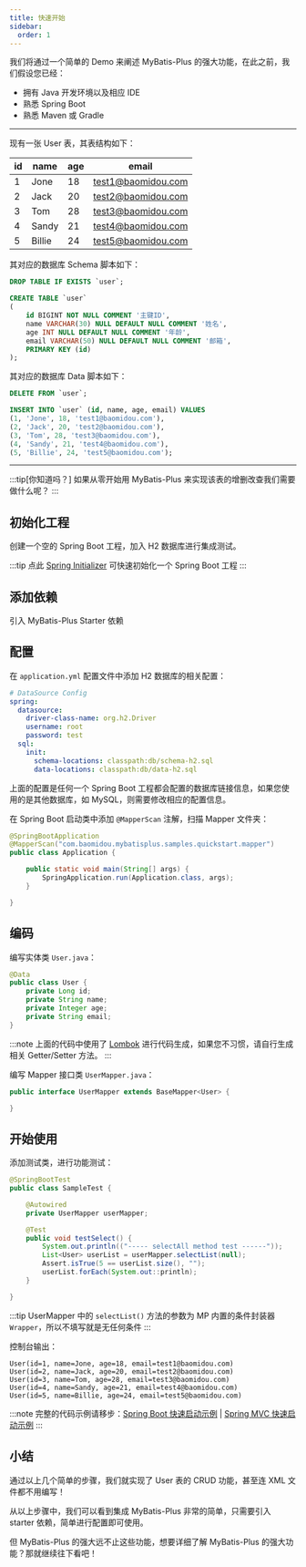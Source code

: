 ```yaml
---
title: 快速开始
sidebar:
  order: 1
---
```



我们将通过一个简单的 Demo 来阐述 MyBatis-Plus 的强大功能，在此之前，我们假设您已经：

- 拥有 Java 开发环境以及相应 IDE
- 熟悉 Spring Boot
- 熟悉 Maven 或 Gradle

---

现有一张 User 表，其表结构如下：

| id | name   | age | email              |
|----|--------|-----|--------------------|
| 1  | Jone   | 18  | test1@baomidou.com |
| 2  | Jack   | 20  | test2@baomidou.com |
| 3  | Tom    | 28  | test3@baomidou.com |
| 4  | Sandy  | 21  | test4@baomidou.com |
| 5  | Billie | 24  | test5@baomidou.com |

其对应的数据库 Schema 脚本如下：

```sql
DROP TABLE IF EXISTS `user`;

CREATE TABLE `user`
(
    id BIGINT NOT NULL COMMENT '主键ID',
    name VARCHAR(30) NULL DEFAULT NULL COMMENT '姓名',
    age INT NULL DEFAULT NULL COMMENT '年龄',
    email VARCHAR(50) NULL DEFAULT NULL COMMENT '邮箱',
    PRIMARY KEY (id)
);
```

其对应的数据库 Data 脚本如下：

```sql
DELETE FROM `user`;

INSERT INTO `user` (id, name, age, email) VALUES
(1, 'Jone', 18, 'test1@baomidou.com'),
(2, 'Jack', 20, 'test2@baomidou.com'),
(3, 'Tom', 28, 'test3@baomidou.com'),
(4, 'Sandy', 21, 'test4@baomidou.com'),
(5, 'Billie', 24, 'test5@baomidou.com');
```

---

:::tip[你知道吗？]
如果从零开始用 MyBatis-Plus 来实现该表的增删改查我们需要做什么呢？
:::

## 初始化工程

创建一个空的 Spring Boot 工程，加入 H2 数据库进行集成测试。

:::tip
点此 [Spring Initializer](https://start.spring.io/#!type=maven-project&language=java&platformVersion=3.1.8&packaging=jar&jvmVersion=17&groupId=com.example&artifactId=demo&name=demo&description=Demo%20project%20for%20Spring%20Boot&packageName=com.example.demo&dependencies=h2) 可快速初始化一个 Spring Boot 工程
:::

## 添加依赖

引入 MyBatis-Plus Starter 依赖

<LastedDependency groupId="com.baomidou" artifactId="mybatis-plus-boot-starter"/>


## 配置

在 `application.yml` 配置文件中添加 H2 数据库的相关配置：

```yaml
# DataSource Config
spring:
  datasource:
    driver-class-name: org.h2.Driver
    username: root
    password: test
  sql:
    init:
      schema-locations: classpath:db/schema-h2.sql
      data-locations: classpath:db/data-h2.sql
```

上面的配置是任何一个 Spring Boot 工程都会配置的数据库链接信息，如果您使用的是其他数据库，如 MySQL，则需要修改相应的配置信息。

在 Spring Boot 启动类中添加 `@MapperScan` 注解，扫描 Mapper 文件夹：

```java {2}
@SpringBootApplication
@MapperScan("com.baomidou.mybatisplus.samples.quickstart.mapper")
public class Application {

    public static void main(String[] args) {
        SpringApplication.run(Application.class, args);
    }

}
```

## 编码

编写实体类 `User.java`：

```java
@Data
public class User {
    private Long id;
    private String name;
    private Integer age;
    private String email;
}
```

:::note
上面的代码中使用了 [Lombok](https://www.projectlombok.org/) 进行代码生成，如果您不习惯，请自行生成相关 Getter/Setter 方法。
:::


编写 Mapper 接口类 `UserMapper.java`：

```java
public interface UserMapper extends BaseMapper<User> {

}
```

## 开始使用

添加测试类，进行功能测试：

```java
@SpringBootTest
public class SampleTest {

    @Autowired
    private UserMapper userMapper;

    @Test
    public void testSelect() {
        System.out.println(("----- selectAll method test ------"));
        List<User> userList = userMapper.selectList(null);
        Assert.isTrue(5 == userList.size(), "");
        userList.forEach(System.out::println);
    }

}
```

:::tip
UserMapper 中的 `selectList()` 方法的参数为 MP 内置的条件封装器 `Wrapper`，所以不填写就是无任何条件
:::

控制台输出：

```log
User(id=1, name=Jone, age=18, email=test1@baomidou.com)
User(id=2, name=Jack, age=20, email=test2@baomidou.com)
User(id=3, name=Tom, age=28, email=test3@baomidou.com)
User(id=4, name=Sandy, age=21, email=test4@baomidou.com)
User(id=5, name=Billie, age=24, email=test5@baomidou.com)
```

:::note
完整的代码示例请移步：[Spring Boot 快速启动示例](https://github.com/baomidou/mybatis-plus-samples/tree/master/mybatis-plus-sample-quickstart) | [Spring MVC 快速启动示例](https://github.com/baomidou/mybatis-plus-samples/tree/master/mybatis-plus-sample-quickstart-springmvc)
:::

## 小结

通过以上几个简单的步骤，我们就实现了 User 表的 CRUD 功能，甚至连 XML 文件都不用编写！

从以上步骤中，我们可以看到集成 MyBatis-Plus 非常的简单，只需要引入 starter 依赖，简单进行配置即可使用。

但 MyBatis-Plus 的强大远不止这些功能，想要详细了解 MyBatis-Plus 的强大功能？那就继续往下看吧！

